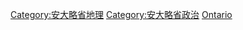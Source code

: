 {{Commonscat|Census divisions of Ontario}}

[[Category:安大略省地理|Category:安大略省地理]]
[[Category:安大略省政治|Category:安大略省政治]]
[[Category:加拿大各地行政區劃|Ontario]]
